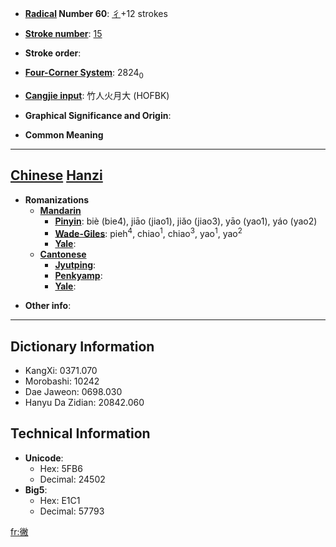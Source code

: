 * '''[[Wiktionary:Chinese radical index| Radical]] Number 60''': [[Wiktionary:Chinese radical index 彳|彳]]+12 strokes

* '''[[Wiktionary:Chinese total strokes index|Stroke number]]''': [[Wiktionary:Chinese total strokes index 15|15]]

* '''Stroke order''': 

* '''[[Wiktionary:Chinese four corner index|Four-Corner System]]''': 2824<sub>0</sub>

* '''[[Wiktionary:Chinese Cangjie index|Cangjie input]]''': 竹人火月大 (HOFBK)

* '''Graphical Significance and Origin''': 

* '''Common Meaning'''

----

== [[Chinese]] [[Hanzi]] ==

* '''Romanizations'''
** '''[[Mandarin]]'''
*** '''[[Pinyin]]''': biè (bie4), jiāo (jiao1), jiǎo (jiao3), yāo (yao1), yáo (yao2)
*** '''[[Wade-Giles]]''': pieh<sup>4</sup>, chiao<sup>1</sup>, chiao<sup>3</sup>, yao<sup>1</sup>, yao<sup>2</sup>
*** '''[[Yale]]''': 
** '''[[Cantonese]]'''
*** '''[[Jyutping]]''':
*** '''[[Penkyamp]]''': 
*** '''[[Yale]]''': 

* '''Other info''': 

----

== Dictionary Information ==

* KangXi: 0371.070
* Morobashi: 10242
* Dae Jaweon: 0698.030
* Hanyu Da Zidian: 20842.060

== Technical Information ==

* '''Unicode''':
** Hex: 5FB6
** Decimal: 24502
* '''Big5''':
** Hex: E1C1
** Decimal: 57793

[[fr:徶]]